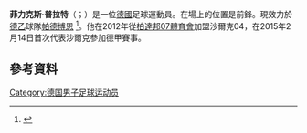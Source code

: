 {{Infobox football biography
| name                = 菲力克斯·普拉特<br />Felix Platte
| image               = Felix Platte 2015.jpg
| fullname            = 
| nickname            = 
| birth_date          = {{birth date and age|1996|2|11}}
| birth_place         = {{GER}}[[赫克斯特爾|赫克斯特爾]]
| country             = {{GER}}
| height              = 190厘米
| position            = [[前鋒|前鋒]]
| currentclub         = [[柏達邦07體育會|帕德博恩]]
| clubnumber          = 36
| youthyears1         = 2009-2012
| youthclubs1         = [[柏達邦07體育會|帕德博恩]]
| youthyears2         = 2012-2015
| youthclubs2         = [[沙爾克04|沙爾克04]]
| years1              = 2015-2017
| clubs1              = [[沙爾克04|沙爾克04]]
| caps1               = 3
| goals1              = 0
| years2              = 2015
| clubs2              = → Schalke 04 II  
| caps2               = 3
| goals2              = 1
| years3              = 2016-2017
| clubs3              = → [[達斯泰特98體育會|達斯泰特]]  
| caps3               = 20
| goals3              = 2
| years4              = 2017-2021
| clubs4              = [[達斯泰特98體育會|達斯泰特]]  
| caps4               = 65
| goals4              = 9
| years5              = 2021-
| clubs5              = [[柏達邦07體育會|帕德博恩]]
| caps5               = 2
| goals5              = 0
| nationalyears1      = 2016-2017
| nationalteam1       = 德國U20
| nationalcaps1       = 2
| nationalgoals1      = 0
| nationalyears2      = 2017-
| nationalteam2       = [[德國21歲以下國家足球隊|德國U21]]
| nationalcaps2       = 3
| nationalgoals2      = 1
| medaltemplates      = 
| club-update         = 30 July 2021
| nationalteam-update = 10 October 2017
}}
'''菲力克斯·普拉特'''（{{lang-de|Felix Platte}}；{{bd|1996年|2月11日}}）是一位[[德國|德國]]足球運動員。在場上的位置是前鋒。現效力於[[德乙|德乙]]球隊[[柏達邦07體育會|帕德博恩]] <ref name="soccerway">{{cite web|url=http://int.soccerway.com/players/felix-platte/307667/|title=Germany - F. Platte - Profile with news, career statistics and history - Soccerway|publisher=soccerway.com|accessdate=2015-02-15}}</ref>。他在2012年從[[柏達邦07體育會|柏達邦07體育會]]加盟沙爾克04，在2015年2月14日首次代表沙爾克參加德甲賽事。

==參考資料==
{{Reflist}}

{{柏達邦球員名單}}

{{DEFAULTSORT: Platte, Felix}}
[[Category:德国男子足球运动员|Category:德国男子足球运动员]]